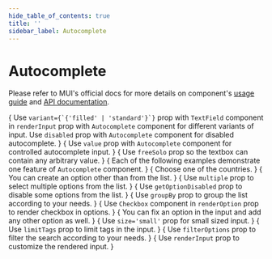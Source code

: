 ```yaml
---
hide_table_of_contents: true
title: ''
sidebar_label: Autocomplete
---
```




<h1 className='!m-0'>Autocomplete</h1>

Please refer to MUI's official docs for more details on component's [usage guide](https://mui.com/material-ui/react-autocomplete/) and [API documentation](https://mui.com/material-ui/api/autocomplete/).

<Grid container spacing={6}>
  <Grid item xs={12} md={6}>
    <CardSnippet
      title='Variants'
      code={SourceCodeAutocompleteVariants}
    >
     {
        <Typography className='mbe-4'>
          Use <code>variant={`{'filled' | 'standard'}`}</code> prop with <code>TextField</code> component in <code>renderInput</code> prop with <code>Autocomplete</code> component for different variants of input. Use <code>disabled</code> prop with <code>Autocomplete</code> component for disabled autocomplete.
        </Typography>
      }
      <AutocompleteVariants />
    </CardSnippet>
  </Grid>
  <Grid item xs={12} md={6}>
    <Grid container spacing={6}>
      <Grid item xs={12}>
        <CardSnippet
        title='Controlled and Uncontrolled'
        code={SourceCodeAutocompleteControlledUncontrolled}
        >
          {
            <Typography className='mbe-4'>
              Use <code>value</code> prop with <code>Autocomplete</code> component for controlled autocomplete input.
            </Typography>
          }
          <AutocompleteControlledUncontrolled />
        </CardSnippet>
      </Grid>
      <Grid item xs={12}>
        <CardSnippet
        title='Free Solo'
        code={SourceCodeAutocompleteFreeSolo}
        >
          {
            <Typography className='mbe-4'>
              Use <code>freeSolo</code> prop so the textbox can contain any arbitrary value.
            </Typography>
          }
          <AutocompleteFreeSolo />
        </CardSnippet>
      </Grid>
    </Grid>
  </Grid>
  <Grid item xs={12} md={6}>
    <CardSnippet
      title='Autocomplete Props'
      code={SourceCodeAutocompleteProps}
    >
      {
        <Typography className='mbe-4'>
          Each of the following examples demonstrate one feature of <code>Autocomplete</code> component.
        </Typography>
      }
      <AutocompleteProps />
    </CardSnippet>
  </Grid>
  <Grid item xs={12} md={6}>
    <Grid container spacing={6}>
      <Grid item xs={12}>
        <CardSnippet
          title='Country Select'
          code={SourceCodeAutocompleteCountry}
        >
          {
            <Typography className='mbe-4'>
              Choose one of the countries.
            </Typography>
          }
          <AutocompleteCountry />
        </CardSnippet>
      </Grid>
      <Grid item xs={12}>
        <CardSnippet
          title='Creatable'
          code={SourceCodeAutocompleteCreatable}
        >
          {
            <Typography className='mbe-4'>
              You can create an option other than from the list.
            </Typography>
          }
          <AutocompleteCreatable />
        </CardSnippet>
      </Grid>
      <Grid item xs={12}>
        <CardSnippet
          title='Multiple Values'
          code={SourceCodeAutocompleteMultipleValues}
        >
          {
            <Typography className='mbe-4'>
              Use <code>multiple</code> prop to select multiple options from the list.
            </Typography>
          }
          <AutocompleteMultipleValues />
        </CardSnippet>
      </Grid>
    </Grid>
  </Grid>
  <Grid item xs={12} md={6}>
    <CardSnippet
      title='Disabled Options'
      code={SourceCodeAutocompleteDisabledOptions}
    >
     {
        <Typography className='mbe-4'>
          Use <code>getOptionDisabled</code> prop to disable some options from the list.
        </Typography>
      }
      <AutocompleteDisabledOptions />
    </CardSnippet>
  </Grid>
  <Grid item xs={12} md={6}>
    <CardSnippet
      title='Grouped'
      code={SourceCodeAutocompleteGrouped}
    >
      {
        <Typography className='mbe-4'>
          Use <code>groupBy</code> prop to group the list according to your needs.
        </Typography>
      }
      <AutocompleteGrouped />
    </CardSnippet>
  </Grid>
  <Grid item xs={12} md={6}>
    <CardSnippet
      title='Checkboxes'
      code={SourceCodeAutocompleteCheckboxes}
    >
      {
        <Typography className='mbe-4'>
          Use <code>Checkbox</code> component in <code>renderOption</code> prop to render checkbox in options.
        </Typography>
      }
      <AutocompleteCheckboxes />
    </CardSnippet>
  </Grid>
  <Grid item xs={12} md={6}>
    <CardSnippet
      title='Fixed Options'
      code={SourceCodeAutocompleteFixedOptions}
    >
      {
        <Typography className='mbe-4'>
          You can fix an option in the input and add any other option as well.
        </Typography>
      }
      <AutocompleteFixedOptions />
    </CardSnippet>
  </Grid>
  <Grid item xs={12} md={6}>
    <CardSnippet
      title='Small Size'
      code={SourceCodeAutocompleteSmallSize}
    >
      {
        <Typography className='mbe-5'>
          Use <code>size='small'</code> prop for small sized input.
        </Typography>
      }
      <AutocompleteSmallSize />
    </CardSnippet>
  </Grid>
  <Grid item xs={12} md={6}>
    <CardSnippet
      title='Limit Tags'
      code={SourceCodeAutocompleteLimitTags}
    >
      {
        <Typography className='mbe-6'>
          Use <code>limitTags</code> prop to limit tags in the input.
        </Typography>
      }
      <AutocompleteLimitTags />
    </CardSnippet>
  </Grid>
  <Grid item xs={12} md={6}>
    <CardSnippet
      title='Custom Filter'
      code={SourceCodeAutocompleteCustomFilter}
    >
      {
        <Typography className='mbe-4'>
          Use <code>filterOptions</code> prop to filter the search according to your needs.
        </Typography>
      }
      <AutocompleteCustomFilter />
    </CardSnippet>
  </Grid>
  <Grid item xs={12} md={6}>
    <CardSnippet
      title='Custom Input'
      code={SourceCodeAutocompleteCustomInput}
    >
      {
        <Typography className='mbe-4'>
          Use <code>renderInput</code> prop to customize the rendered input.
        </Typography>
      }
      <AutocompleteCustomInput />
    </CardSnippet>
  </Grid>
</Grid>